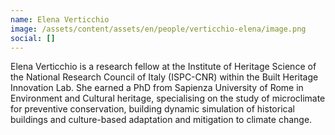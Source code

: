 ```yaml
---
name: Elena Verticchio
image: /assets/content/assets/en/people/verticchio-elena/image.png
social: []
---
```

Elena Verticchio is a research fellow at the Institute of Heritage Science of the National Research Council of Italy (ISPC-CNR) within the Built Heritage Innovation Lab. She earned a PhD from Sapienza University of Rome in Environment and Cultural heritage, specialising on the study of microclimate for preventive conservation, building dynamic simulation of historical buildings and culture-based adaptation and mitigation to climate change.
